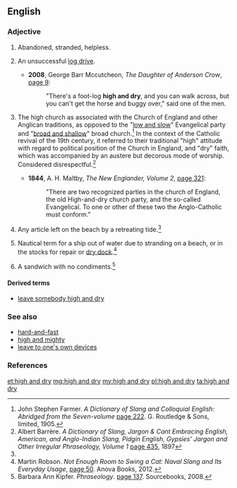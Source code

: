 ==English==

===Adjective===
{{en-adj|head=[[high]] [[and]] [[dry]]|-}}

# {{context|idiomatic|lang=en}} Abandoned, stranded, helpless.
# {{context|idiomatic|lang=en}} An unsuccessful [[log drive]].
#* '''2008''', George Barr Mccutcheon, ''The Daughter of Anderson Crow'', [http://books.google.com/books?id=dPDg454E4PMC&dq=%22high-and-dry%22&pg=PA9#v=onepage page 9]:
#*: "There's a foot-log '''high and dry''', and you can walk across, but you can't get the horse and buggy over," said one of the men.
# {{context|idiomatic|pejorative|lang=en}} The high church as associated with the Church of England and other Anglican traditions, as opposed to the "[[low and slow]]" Evangelical party and "[[broad and shallow]]" broad church.<ref>John Stephen Farmer. ''A Dictionary of Slang and Colloquial English: Abridged from the Seven-volume'' [http://books.google.com/books?id=VR1AAAAAYAAJ&pg=PA222&dq=%22high+and+dry%22 page 222]. G. Routledge & Sons, limited, 1905.</ref> In the context of the Catholic revival of the 19th century, it referred to their traditional "high" attitude with regard to political position of the Church in England, and "dry" faith, which was accompanied by an austere but decorous mode of worship. Considered disrespectful.<ref name=barrere>Albert Barrère. ''A Dictionary of Slang, Jargon & Cant Embracing English, American, and Anglo-Indian Slang, Pidgin English, Gypsies' Jargon and Other Irregular Phraseology, Volume 1'' [http://books.google.com/books?id=et7WAAAAMAAJ&pg=PA435&dq=%22high+and+dry%22 page 435], 1897</ref> 
#* '''1844''', A. H. Maltby, ''The New Englander, Volume 2'', [http://books.google.com/books?id=0Y4FAAAAQAAJ&pg=PA321&dq=high+and+dry page 321]:
#*: "There are two recognized parties in the church of England, the old High-and-dry church party, and the so-called Evangelical. To one or other of these two the Anglo-Catholic must conform."
# {{context|idiomatic|lang=en}} Any article left on the beach by a retreating tide.<ref name=barrere/> 
# {{context|idiomatic|lang=en}} Nautical term for a ship out of water due to stranding on a beach, or in the stocks for repair or [[dry dock]].<ref>Martin Robson. ''Not Enough Room to Swing a Cat: Naval Slang and Its Everyday Usage'', [http://books.google.com/books?id=vwu-AgAAQBAJ&pg=PT50&dq=%22high+and+dry%22 page 50]. Anova Books, 2012.</ref>
# {{context|idiomatic|US|diner slang|lang=en}} A sandwich with no condiments.<ref>Barbara Ann Kipfer. ''Phraseology''. [http://books.google.com/books?id=w2rowi1fm9gC&pg=PA137&dq=%22high+and+dry%22 page 137]. Sourcebooks, 2008.</ref>

====Derived terms====
* [[leave somebody high and dry]]

===See also===
* [[hard-and-fast]]
* [[high and mighty]]
* [[leave to one's own devices]]

===References===
<references/>

[[et:high and dry]]
[[mg:high and dry]]
[[my:high and dry]]
[[pl:high and dry]]
[[ta:high and dry]]